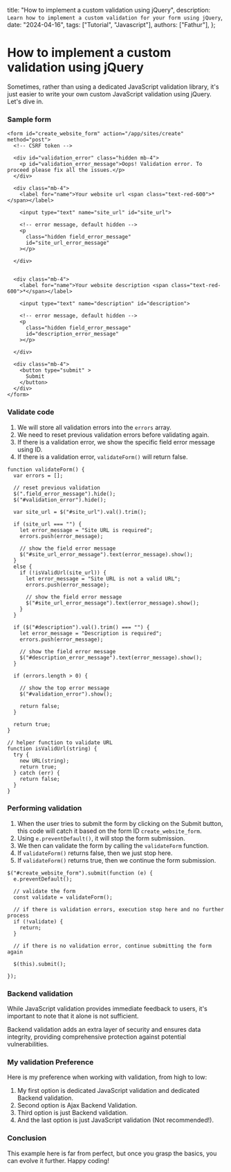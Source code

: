   title: "How to implement a custom validation using jQuery",
  description: `Learn how to implement a custom validation for your form using jQuery`,
  date: "2024-04-16",
  tags: ["Tutorial", "Javascript"],
  authors: ["Fathur"],
};

# How to implement a custom validation using jQuery

Sometimes, rather than using a dedicated JavaScript validation library, it's just easier to write your own custom JavaScript validation using jQuery. Let's dive in.

### Sample form

```
<form id="create_website_form" action="/app/sites/create" method="post">
  <!-- CSRF token -->

  <div id="validation_error" class="hidden mb-4">
    <p id="validation_error_message">Oops! Validation error. To proceed please fix all the issues.</p>
  </div>

  <div class="mb-4">
    <label for="name">Your website url <span class="text-red-600">*</span></label>

    <input type="text" name="site_url" id="site_url">

    <!-- error message, default hidden -->
    <p
      class="hidden field_error_message"
      id="site_url_error_message"
    ></p>

  </div>


  <div class="mb-4">
    <label for="name">Your website description <span class="text-red-600">*</span></label>

    <input type="text" name="description" id="description">

    <!-- error message, default hidden -->
    <p
      class="hidden field_error_message"
      id="description_error_message"
    ></p>

  </div>

  <div class="mb-4">
    <button type="submit" >
      Submit
    </button>
  </div>
</form>
```

### Validate code

1. We will store all validation errors into the `errors` array.
2. We need to reset previous validation errors before validating again.
3. If there is a validation error, we show the specific field error message using ID.
4. If there is a validation error, `validateForm()` will return false.

```
function validateForm() {
  var errors = [];

  // reset previous validation
  $(".field_error_message").hide();
  $("#validation_error").hide();

  var site_url = $("#site_url").val().trim();

  if (site_url === "") {
    let error_message = "Site URL is required";
    errors.push(error_message);

    // show the field error message
    $("#site_url_error_message").text(error_message).show();
  }
  else {
    if (!isValidUrl(site_url)) {
      let error_message = "Site URL is not a valid URL";
      errors.push(error_message);

      // show the field error message
      $("#site_url_error_message").text(error_message).show();
    }
  }

  if ($("#description").val().trim() === "") {
    let error_message = "Description is required";
    errors.push(error_message);

    // show the field error message
    $("#description_error_message").text(error_message).show();
  }

  if (errors.length > 0) {

    // show the top error message
    $("#validation_error").show();

    return false;
  }

  return true;
}

// helper function to validate URL
function isValidUrl(string) {
  try {
    new URL(string);
    return true;
  } catch (err) {
    return false;
  }
}
```

### Performing validation

1. When the user tries to submit the form by clicking on the Submit button, this code will catch it based on the form ID `create_website_form`.
2. Using `e.preventDefault()`, it will stop the form submission.
3. We then can validate the form by calling the `validateForm` function.
4. If `validateForm()` returns false, then we just stop here.
5. If `validateForm()` returns true, then we continue the form submission.

```
$("#create_website_form").submit(function (e) {
  e.preventDefault();

  // validate the form
  const validate = validateForm();

  // if there is validation errors, execution stop here and no further process
  if (!validate) {
    return;
  }

  // if there is no validation error, continue submitting the form again

  $(this).submit();

});
```

### Backend validation

While JavaScript validation provides immediate feedback to users, it's important to note that it alone is not sufficient.

Backend validation adds an extra layer of security and ensures data integrity, providing comprehensive protection against potential vulnerabilities.

### My validation Preference

Here is my preference when working with validation, from high to low:

1. My first option is dedicated JavaScript validation and dedicated Backend validation.
2. Second option is Ajax Backend Validation.
3. Third option is just Backend validation.
4. And the last option is just JavaScript validation (Not recommended!).

### Conclusion

This example here is far from perfect, but once you grasp the basics, you can evolve it further. Happy coding!

